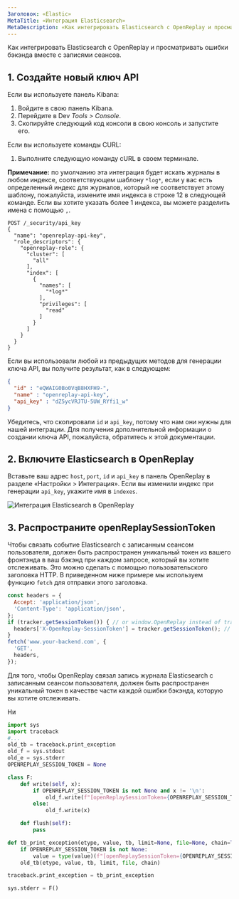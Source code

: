 ```yaml
---
Заголовок: «Elastic»
MetaTitle: «Интеграция Elasticsearch»
MetaDescription: «Как интегрировать Elasticsearch с OpenReplay и просматривать ошибки бэкэнда вместе с записями сеансов»
---
```


Как интегрировать Elasticsearch с OpenReplay и просматривать ошибки бэкэнда вместе с записями сеансов.

## 1. Создайте новый ключ API

Если вы используете панель Kibana:
1. Войдите в свою панель Kibana.
2. Перейдите в Dev *Tools > Console*.
3. Скопируйте следующий код консоли в свою консоль и запустите его.

Если вы используете команды CURL:
1. Выполните следующую команду cURL в своем терминале.

**Примечание:** по умолчанию эта интеграция будет искать журналы в любом индексе, соответствующем шаблону `*log*`, если у вас есть определенный индекс для журналов, который не соответствует этому шаблону, пожалуйста, измените имя индекса в строке 12 в следующей команде. Если вы хотите указать более 1 индекса, вы можете разделить имена с помощью `,`.


```shell
POST /_security/api_key
{
  "name": "openreplay-api-key",
  "role_descriptors": {
    "openreplay-role": {
      "cluster": [
        "all"
      ],
      "index": [
        {
          "names": [
            "*log*"
          ],
          "privileges": [
            "read"
          ]
        }
      ]
    }
  }
}
```


Если вы использовали любой из предыдущих методов для генерации ключа API, вы получите результат, как в следующем:


```json
{
  "id" : "eQWAIG0Bo0VqB8HXFH9-",
  "name" : "openreplay-api-key",
  "api_key" : "dZ5ycVRJTU-5UW_RYfi1_w"
}
```


Убедитесь, что скопировали `id` и `api_key`, потому что нам они нужны для нашей интеграции. Для получения дополнительной информации о создании ключа API, пожалуйста, обратитесь к этой документации.

## 2. Включите Elasticsearch в OpenReplay

Вставьте ваш адрес `host`, `port`, `id` и `api_key` в панель OpenReplay в разделе «Настройки > Интеграция».
Если вы изменили индекс при генерации `api_key`, укажите имя в `indexes`.

![Интеграция Elasticsearch в OpenReplay](/static/elastic-1.png#center)

## 3. Распространите openReplaySessionToken

Чтобы связать событие Elasticsearch с записанным сеансом пользователя, должен быть распространен уникальный токен из вашего фронтэнда в ваш бэкэнд при каждом запросе, который вы хотите отслеживать. Это можно сделать с помощью пользовательского заголовка HTTP. В приведенном ниже примере мы используем функцию `fetch` для отправки этого заголовка.


```javascript
const headers = {
  Accept: 'application/json',
  'Content-Type': 'application/json',
};
if (tracker.getSessionToken()) { // or window.OpenReplay instead of tracker if you're using the snippet
  headers['X-OpenReplay-SessionToken'] = tracker.getSessionToken(); // Inject openReplaySessionToken
}
fetch('www.your-backend.com', {
  'GET',
  headers,
});
```


Для того, чтобы OpenReplay связал запись журнала Elasticsearch с записанным сеансом пользователя, должен быть распространен уникальный токен в качестве части каждой ошибки бэкэнда, которую вы хотите отслеживать.

Ни
```python
import sys
import traceback
#...
old_tb = traceback.print_exception
old_f = sys.stdout
old_e = sys.stderr
OPENREPLAY_SESSION_TOKEN = None

class F:
    def write(self, x):
        if OPENREPLAY_SESSION_TOKEN is not None and x != '\n':
            old_f.write(f"[openReplaySessionToken={OPENREPLAY_SESSION_TOKEN}] {x}")
        else:
            old_f.write(x)

    def flush(self):
        pass

def tb_print_exception(etype, value, tb, limit=None, file=None, chain=True):
    if OPENREPLAY_SESSION_TOKEN is not None:
        value = type(value)(f"[openReplaySessionToken={OPENREPLAY_SESSION_TOKEN}] " + str(value))
    old_tb(etype, value, tb, limit, file, chain)

traceback.print_exception = tb_print_exception

sys.stderr = F()
```
